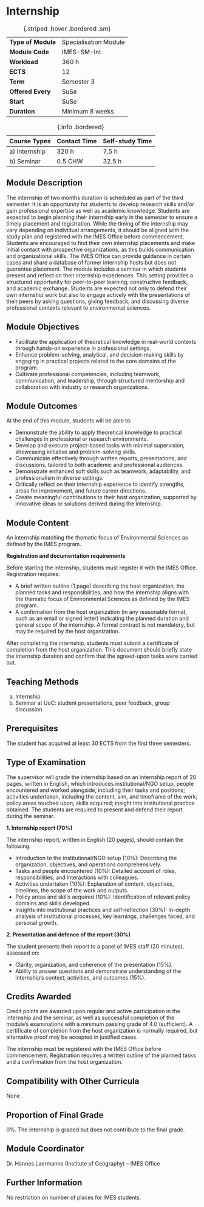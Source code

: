 # Internship {.unnumbered}


| | |
|----|---|
| **Type of Module** | Specialisation Module |
| **Module Code** | IMES-SM-Int |
| **Workload** | 360 h |
| **ECTS** | 12 |
| **Term** | Semester 3 |
| **Offered Every** | SuSe |
| **Start** | SuSe |
| **Duration** | Minimum 8 weeks |
: {.striped .hover .bordered .sm}

| Course Types | Contact Time | Self-study Time | 
|----|---|---|
a) Internship | 320 h | 7.5 h
b) Seminar | 0.5 CHW | 32.5 h |
: {.info .bordered}






## Module Description

The internship of two months duration is scheduled as part of the third semester. It is an opportunity for students to develop research skills and/or gain professional expertise as well as academic knowledge. Students are expected to begin planning their internship early in the semester to ensure a timely placement and registration. While the timing of the internship may vary depending on individual arrangements, it should be aligned with the study plan and registered with the IMES Office before commencement. Students are encouraged to find their own internship placements and make initial contact with prospective organizations, as this builds communication and organizational skills. The IMES Office can provide guidance in certain cases and share a database of former internship hosts but does not guarantee placement. The module includes a seminar in which students present and reflect on their internship experiences. This setting provides a structured opportunity for peer-to-peer learning, constructive feedback, and academic exchange. Students are expected not only to defend their own internship work but also to engage actively with the presentations of their peers by asking questions, giving feedback, and discussing diverse professional contexts relevant to environmental sciences.

## Module Objectives

- Facilitate the application of theoretical knowledge in real-world contexts through hands-on experience in professional settings.
- Enhance problem-solving, analytical, and decision-making skills by engaging in practical projects related to the core domains of the program.
- Cultivate professional competencies, including teamwork, communication, and leadership, through structured mentorship and collaboration with industry or research organizations.

## Module Outcomes

At the end of this module, students will be able to:

- Demonstrate the ability to apply theoretical knowledge to practical challenges in professional or research environments.
- Develop and execute project-based tasks with minimal supervision, showcasing initiative and problem-solving skills.
- Communicate effectively through written reports, presentations, and discussions, tailored to both academic and professional audiences.
- Demonstrate enhanced soft skills such as teamwork, adaptability, and professionalism in diverse settings.
- Critically reflect on their internship experience to identify strengths, areas for improvement, and future career directions.
- Create meaningful contributions to their host organization, supported by innovative ideas or solutions derived during the internship.

## Module Content

An internship matching the thematic focus of Environmental Sciences as defined by the IMES program.

**Registration and documentation requirements**

Before starting the internship, students must register it with the IMES Office. Registration requires:

- A brief written outline (1 page) describing the host organization, the planned tasks and responsibilities, and how the internship aligns with the thematic focus of Environmental Sciences as defined by the IMES program.
- A confirmation from the host organization (in any reasonable format, such as an email or signed letter) indicating the planned duration and general scope of the internship. A formal contract is not mandatory, but may be required by the host organization.

After completing the internship, students must submit a certificate of completion from the host organization. This document should briefly state the internship duration and confirm that the agreed-upon tasks were carried out.


## Teaching Methods

a) Internship  
b) Seminar at UoC: student presentations, peer feedback, group discussion

## Prerequisites

The student has acquired at least 30 ECTS from the first three semesters.

## Type of Examination

The supervisor will grade the internship based on an internship report of 20 pages, written in English, which introduces institutional/NGO setup, people encountered and worked alongside, including their tasks and positions; activities undertaken, including the content, aim, and timeframe of the work; policy areas touched upon; skills acquired; insight into institutional practice obtained. The students are required to present and defend their report during the seminar.

**1. Internship report (70%)**

The internship report, written in English (20 pages), should contain the following:

- Introduction to the institutional/NGO setup (10%): Describing the organization, objectives, and operations comprehensively.
- Tasks and people encountered (10%): Detailed account of roles, responsibilities, and interactions with colleagues.
- Activities undertaken (10%): Explanation of content, objectives, timelines, the scope of the work and outputs.
- Policy areas and skills acquired (10%): Identification of relevant policy domains and skills developed.
- Insights into institutional practices and self-reflection (30%): In-depth analysis of institutional processes, key learnings, challenges faced, and personal growth.

**2. Presentation and defence of the report (30%)**

The student presents their report to a panel of IMES staff (20 minutes), assessed on:

- Clarity, organization, and coherence of the presentation (15%).
- Ability to answer questions and demonstrate understanding of the internship’s context, activities, and outcomes (15%).

## Credits Awarded

Credit points are awarded upon regular and active participation in the internship and the seminar, as well as successful completion of the module's examinations with a minimum passing grade of 4.0 (sufficient). A certificate of completion from the host organization is normally required, but alternative proof may be accepted in justified cases.

The internship must be registered with the IMES Office before commencement. Registration requires a written outline of the planned tasks and a confirmation from the host organization.

## Compatibility with Other Curricula

None

## Proportion of Final Grade

0%. The internship is graded but does not contribute to the final grade.

## Module Coordinator

Dr. Hannes Laermanns (Institute of Geography) – IMES Office

## Further Information

No restriction on number of places for IMES students.

